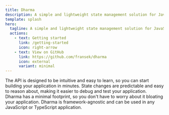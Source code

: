 ```yaml
---
title: Dharma
description: A simple and lightweight state management solution for JavaScript and TypeScript applications.
template: splash
hero:
  tagline: A simple and lightweight state management solution for JavaScript and TypeScript applications.
  actions:
    - text: Getting started
      link: /getting-started
      icon: right-arrow
    - text: View on GitHub
      link: https://github.com/fransek/dharma
      icon: external
      variant: minimal
---
```


<CardGrid>
  <Card title="Simple 💡">
    The API is designed to be intuitive and easy to learn, so you can start building your application in minutes.
  </Card>
  <Card title="Predictable 🔮">
    State changes are predictable and easy to reason about, making it easier to debug and test your application.
  </Card>
  <Card title="Lightweight 🪶">
    Dharma has a minimal footprint, so you don't have to worry about it bloating your application.
  </Card>
  <Card title="Portable 🧩">
    Dharma is framework-agnostic and can be used in any JavaScript or TypeScript application.
  </Card>
</CardGrid>
